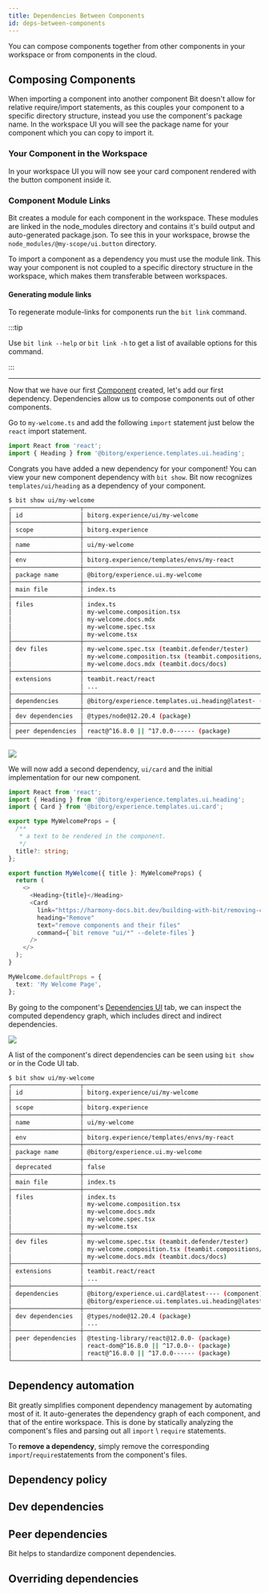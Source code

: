 ```yaml
---
title: Dependencies Between Components
id: deps-between-components
---
```





You can compose components together from other components in your workspace or from components in the cloud.

## Composing Components

When importing a component into another component Bit doesn't allow for relative require/import statements, as this couples your component to a specific directory structure, instead you use the component's package name. In the workspace UI you will see the package name for your component which you can copy to import it.

<CardExample />

### Your Component in the Workspace

In your workspace UI you will now see your card component rendered with the button component inside it.

### Component Module Links

Bit creates a module for each component in the workspace. These modules are linked in the node_modules directory and contains it's build output and auto-generated package.json. To see this in your workspace, browse the `node_modules/@my-scope/ui.button` directory.

To import a component as a dependency you must use the module link. This way your component is not coupled to a specific directory structure in the workspace, which makes them transferable between workspaces.

#### Generating module links

To regenerate module-links for components run the `bit link` command.

:::tip

Use `bit link --help` or `bit link -h` to get a list of available options for this command.

:::

---

Now that we have our first [Component](/components/overview) created, let's add our first dependency. Dependencies allow us to compose components out of other components.

Go to `my-welcome.ts` and add the following `import` statement just below the `react` import statement.

```ts
import React from 'react';
import { Heading } from '@bitorg/experience.templates.ui.heading';
```

Congrats you have added a new dependency for your component! You can view your new component dependency with `bit show`. Bit now recognizes `templates/ui/heading` as a dependency of your component.

```bash {28}
$ bit show ui/my-welcome
┌───────────────────┬────────────────────────────────────────────────────────────────┐
│ id                │ bitorg.experience/ui/my-welcome                                │
├───────────────────┼────────────────────────────────────────────────────────────────┤
│ scope             │ bitorg.experience                                              │
├───────────────────┼────────────────────────────────────────────────────────────────┤
│ name              │ ui/my-welcome                                                  │
├───────────────────┼────────────────────────────────────────────────────────────────┤
│ env               │ bitorg.experience/templates/envs/my-react                      │
├───────────────────┼────────────────────────────────────────────────────────────────┤
│ package name      │ @bitorg/experience.ui.my-welcome                               │
├───────────────────┼────────────────────────────────────────────────────────────────┤
│ main file         │ index.ts                                                       │
├───────────────────┼────────────────────────────────────────────────────────────────┤
│ files             │ index.ts                                                       │
│                   │ my-welcome.composition.tsx                                     │
│                   │ my-welcome.docs.mdx                                            │
│                   │ my-welcome.spec.tsx                                            │
│                   │ my-welcome.tsx                                                 │
├───────────────────┼────────────────────────────────────────────────────────────────┤
│ dev files         │ my-welcome.spec.tsx (teambit.defender/tester)                  │
│                   │ my-welcome.composition.tsx (teambit.compositions/compositions) │
│                   │ my-welcome.docs.mdx (teambit.docs/docs)                        │
├───────────────────┼────────────────────────────────────────────────────────────────┤
│ extensions        │ teambit.react/react                                            │
│                   │ ...                                                            │
├───────────────────┼────────────────────────────────────────────────────────────────┤
│ dependencies      │ @bitorg/experience.templates.ui.heading@latest- (component)    │
├───────────────────┼────────────────────────────────────────────────────────────────┤
│ dev dependencies  │ @types/node@12.20.4 (package)                                  │
├───────────────────┼────────────────────────────────────────────────────────────────┤
│ peer dependencies │ react@^16.8.0 || ^17.0.0------ (package)                       │
└───────────────────┴────────────────────────────────────────────────────────────────┘
```

<Image src={depImg} />

We will now add a second dependency, `ui/card` and the initial implementation for our new component.

```ts
import React from 'react';
import { Heading } from '@bitorg/experience.templates.ui.heading';
import { Card } from '@bitorg/experience.templates.ui.card';

export type MyWelcomeProps = {
  /**
   * a text to be rendered in the component.
   */
  title?: string;
};

export function MyWelcome({ title }: MyWelcomeProps) {
  return (
    <>
      <Heading>{title}</Heading>
      <Card
        link="https://harmony-docs.bit.dev/building-with-bit/removing-components"
        heading="Remove"
        text="remove components and their files"
        command={`bit remove "ui/*" --delete-files`}
      />
    </>
  );
}

MyWelcome.defaultProps = {
  text: 'My Welcome Page',
};
```

By going to the component's [Dependencies UI](/dependencies/ui) tab, we can inspect the computed dependency graph, which includes direct and indirect dependencies.

<Image src={depGraphImg} />

A list of the component's direct dependencies can be seen using `bit show` or in the Code UI tab.

```bash {30,31}
$ bit show ui/my-welcome
┌───────────────────┬────────────────────────────────────────────────────────────────┐
│ id                │ bitorg.experience/ui/my-welcome                                │
├───────────────────┼────────────────────────────────────────────────────────────────┤
│ scope             │ bitorg.experience                                              │
├───────────────────┼────────────────────────────────────────────────────────────────┤
│ name              │ ui/my-welcome                                                  │
├───────────────────┼────────────────────────────────────────────────────────────────┤
│ env               │ bitorg.experience/templates/envs/my-react                      │
├───────────────────┼────────────────────────────────────────────────────────────────┤
│ package name      │ @bitorg/experience.ui.my-welcome                               │
├───────────────────┼────────────────────────────────────────────────────────────────┤
│ deprecated        │ false                                                          │
├───────────────────┼────────────────────────────────────────────────────────────────┤
│ main file         │ index.ts                                                       │
├───────────────────┼────────────────────────────────────────────────────────────────┤
│ files             │ index.ts                                                       │
│                   │ my-welcome.composition.tsx                                     │
│                   │ my-welcome.docs.mdx                                            │
│                   │ my-welcome.spec.tsx                                            │
│                   │ my-welcome.tsx                                                 │
├───────────────────┼────────────────────────────────────────────────────────────────┤
│ dev files         │ my-welcome.spec.tsx (teambit.defender/tester)                  │
│                   │ my-welcome.composition.tsx (teambit.compositions/compositions) │
│                   │ my-welcome.docs.mdx (teambit.docs/docs)                        │
├───────────────────┼────────────────────────────────────────────────────────────────┤
│ extensions        │ teambit.react/react                                            │
│                   │ ...                                                            │
├───────────────────┼────────────────────────────────────────────────────────────────┤
│ dependencies      │ @bitorg/experience.ui.card@latest---- (component)              │
│                   │ @bitorg/experience.ui.templates.ui.heading@latest- (component) │
├───────────────────┼────────────────────────────────────────────────────────────────┤
│ dev dependencies  │ @types/node@12.20.4 (package)                                  │
│                   │ ...                                                            │
├───────────────────┼────────────────────────────────────────────────────────────────┤
│ peer dependencies │ @testing-library/react@12.0.0- (package)                       │
│                   │ react-dom@^16.8.0 || ^17.0.0-- (package)                       │
│                   │ react@^16.8.0 || ^17.0.0------ (package)                       │
└───────────────────┴────────────────────────────────────────────────────────────────┘
```

## Dependency automation

Bit greatly simplifies component dependency management by automating most of it. It auto-generates the dependency graph of each component, and that of the entire workspace.
This is done by statically analyzing the component's files and parsing out all `import` \ `require` statements.

To **remove a dependency**, simply remove the corresponding `import`/`require`statements from the component's files.

## Dependency policy

## Dev dependencies

## Peer dependencies

Bit helps to standardize component dependencies.

## Overriding dependencies

